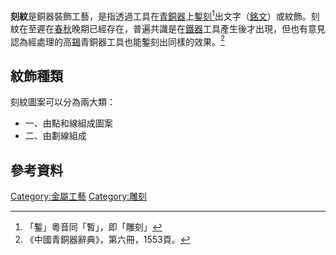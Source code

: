 '''刻紋'''是銅器裝飾工藝，是指透過工具在[[青銅器|青銅器]]上[[鏨刻|鏨刻]]<ref>「鏨」粵音同「暫」，即「雕刻」</ref>出文字（[[銘文|銘文]]）或紋飾。刻紋在至遲在[[春秋|春秋]]晚期已經存在，普遍共識是在[[鐵器|鐵器]]工具產生後才出現，但也有意見認為經處理的高[[錫|錫]]青銅器工具也能鏨刻出同樣的效果。<ref>《中國青銅器辭典》，第六冊，1553頁。</ref>

==紋飾種類==
刻紋圖案可以分為兩大類：
*一、由點和線組成圖案
*二、由劃線組成

==參考資料==
{{reflist}}
{{青銅器工藝}}
[[Category:金屬工藝|Category:金屬工藝]]
[[Category:雕刻|Category:雕刻]]